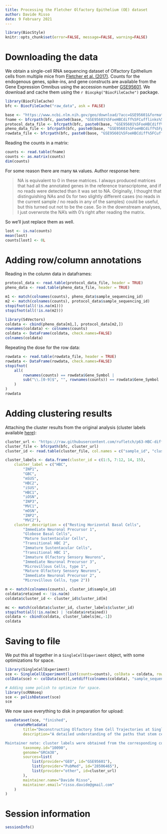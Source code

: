 ```yaml
---
title: Processing the Fletcher Olfactory Epithelium (OE) dataset
author: Davide Risso
date: 9 February 2021
---
```


```r
library(BiocStyle)
knitr::opts_chunk$set(error=FALSE, message=FALSE, warning=FALSE)
```

# Downloading the data

We obtain a single-cell RNA sequencing dataset of Olfactory Epithelium cells from multiple mice from [Fletcher et al. (2017)](https://doi.org/10.1016/j.stem.2017.04.003).
Counts for the endogenous genes, spike-ins, and gene constructs are available from the Gene Expression Omnibus using the accession number [GSE95601](https://www.ncbi.nlm.nih.gov/geo/query/acc.cgi?acc=GSE95601).
We download and cache them using the `r Biocpkg("BiocFileCache")` package.

```r
library(BiocFileCache)
bfc <- BiocFileCache("raw_data", ask = FALSE)

base <- "https://www.ncbi.nlm.nih.gov/geo/download/?acc=GSE95601&format=file&file="
fname <- bfcrpath(bfc, paste0(base, "GSE95601%5FoeHBCdiff%5FCufflinks%5FeSet%5Fcounts%5Ftable%2Etxt%2Egz"))
protocol_data_file <- bfcrpath(bfc, paste0(base, "GSE95601%5FoeHBCdiff%5FCufflinks%5FeSet%5FprotocolData%2Etxt%2Egz"))
pheno_data_file <- bfcrpath(bfc, paste0(base, "GSE95601%5FoeHBCdiff%5FphenoData%2Etxt%2Egz"))
rowdata_file <- bfcrpath(bfc, paste0(base, "GSE95601%5FoeHBCdiff%5FCufflinks%5FeSet%5FfeatureData%2Etxt%2Egz"))
```

Reading the counts in a matrix:

```r
counts <- read.table(fname)
counts <- as.matrix(counts)
dim(counts)
```

For some reason there are many `NA` values. 
Author response here:

> NA is equivalent to 0 in these matrices. I always produced matrices that had all the annotated genes in the reference transcriptome, and if no reads were detected than it was set to NA. Originally, I thought that distinguishing NAs and 0s for two slightly different cases (no reads in the current sample / no reads in any of the samples) could be useful, but this turned out not to be the case. So in the downstream analyses, I just overwrote the NA's with 0's right after reading the matrix.

So we'll just replace them as well.

```r
lost <- is.na(counts)
mean(lost)
counts[lost] <- 0L
```

# Adding row/column annotations

Reading in the column data in dataframes:

```r
protocol_data <- read.table(protocol_data_file, header = TRUE)
pheno_data <- read.table(pheno_data_file, header = TRUE)

m1 <- match(colnames(counts), pheno_data$sample_sequencing_id)
m2 <- match(colnames(counts), protocol_data$sample_sequencing_id)
stopifnot(all(!is.na(m1)))
stopifnot(all(!is.na(m2)))

library(S4Vectors)
coldata <- cbind(pheno_data[m1,], protocol_data[m2,])
rownames(coldata) <- colnames(counts)
coldata <- DataFrame(coldata, check.names=FALSE)
colnames(coldata)
```

Repeating the dose for the row data:

```r
rowdata <- read.table(rowdata_file, header = TRUE)
rowdata <- DataFrame(rowdata, check.names=FALSE)
stopifnot(
    all(
        rownames(counts) == rowdata$Gene_Symbol |
        sub("\\.[0-9]$", "", rownames(counts)) == rowdata$Gene_Symbol
    )
)
rowdata
```

# Adding clustering results

Attaching the cluster results from the original analysis (cluster labels available [here](https://raw.githubusercontent.com/rufletch/p63-HBC-diff/master/ref/clusterKey.md)):

```r
cluster_url <- "https://raw.githubusercontent.com/rufletch/p63-HBC-diff/master/ref/oeHBCdiff_clusterLabels.txt"
cluster_file <- bfcrpath(bfc, cluster_url)
cluster_id <- read.table(cluster_file, col.names = c("sample_id", "cluster_id"))

cluster_labels <- data.frame(cluster_id = c(1:5, 7:12, 14, 15),
    cluster_label = c("HBC", 
        "INP1", 
        "GBC", 
        "mSUS", 
        "HBC2", 
        "iSUS", 
        "HBC1", 
        "iOSN", 
        "INP3", 
        "MVC1", 
        "mOSN", 
        "INP2", 
        "MVC2"),
    cluster_description = c("Resting Horizontal Basal Cells", 
        "Immediate Neuronal Precursor 1", 
        "Globose Basal Cells", 
        "Mature Sustentacular Cells", 
        "Transitional HBC 2", 
        "Immature Sustentacular Cells", 
        "Transitional HBC 1", 
        "Immature Olfactory Sensory Neurons", 
        "Immediate Neuronal Precursor 3", 
        "Microvillous Cells, type 1", 
        "Mature Olfactory Sensory Neurons", 
        "Immediate Neuronal Precursor 2", 
        "Microvillous Cells, type 2"))

m <- match(colnames(counts), cluster_id$sample_id)
coldata$retained <- !is.na(m)
coldata$cluster_id <- cluster_id$cluster_id[m]

mc <- match(coldata$cluster_id, cluster_labels$cluster_id)
stopifnot(all(!is.na(mc) | !coldata$retained))
coldata <- cbind(coldata, cluster_labels[mc,-1])
coldata
```

# Saving to file 

We put this all together in a `SingleCellExperiment` object, with some optimizations for space.

```r
library(SingleCellExperiment)
sce <- SingleCellExperiment(list(counts=counts), colData = coldata, rowData = rowdata)
colData(sce) <- colData(sce)[,setdiff(colnames(coldata), "sample_sequencing_id")] # redundant with column names.

# Adding some polish to optimize for space.
library(scRNAseq)
sce <- polishDataset(sce)
sce
```

We now save everything to disk in preparation for upload:

```r
saveDataset(sce, "finished",
    createMetadata(
        title="Deconstructing Olfactory Stem Cell Trajectories at Single-Cell Resolution",
        description="A detailed understanding of the paths that stem cells traverse to generate mature progeny is vital for elucidating the mechanisms governing cell fate decisions and tissue homeostasis. Adult stem cells maintain and regenerate multiple mature cell lineages in the olfactory epithelium. Here we integrate single-cell RNA sequencing and robust statistical analyses with in vivo lineage tracing to define a detailed map of the postnatal olfactory epithelium, revealing cell fate potentials and branchpoints in olfactory stem cell lineage trajectories. Olfactory stem cells produce support cells via direct fate conversion in the absence of cell division, and their multipotency at the population level reflects collective unipotent cell fate decisions by single stem cells. We further demonstrate that Wnt signaling regulates stem cell fate by promoting neuronal fate choices. This integrated approach reveals the mechanisms guiding olfactory lineage trajectories and provides a model for deconstructing similar hierarchies in other stem cell niches.

Maintainer note: cluster labels were obtained from the corresponding code repository on GitHub. Only a subset of cells were used for clustering and thus have these labels; these are indicated as such via the `retained` column.",
        taxonomy.id="10090",
        genome="GRCm38",
        sources=list(
            list(provider="GEO", id="GSE95601"),
            list(provider="PubMed", id="28506465"),
            list(provider="other", id=cluster_url)
        ),
        maintainer.name="Davide Risso",
        maintainer.email="risso.davide@gmail.com"
    )
)
```

# Session information {-}

```r
sessionInfo()
```
